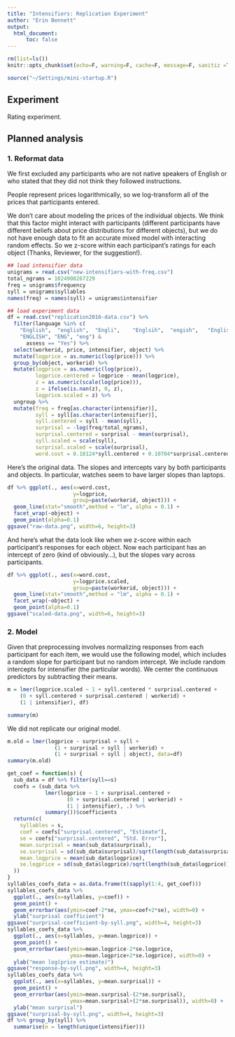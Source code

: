 ```yaml
---
title: "Intensifiers: Replication Experiment"
author: "Erin Bennett"
output: 
  html_document:
      toc: false
---
```


```r
rm(list=ls())
knitr::opts_chunk$set(echo=F, warning=F, cache=F, message=F, sanitiz =T, fig.width = 5, fig.height = 3)
```

```r
source("~/Settings/mini-startup.R")
```

## Experiment

Rating experiment.

## Planned analysis

### 1. Reformat data

We first excluded any participants who are not native speakers of English or who stated that they did not think they followed instructions.

People represent prices logarithmically, so we log-transform all of the prices that participants entered.

We don't care about modeling the prices of the individual objects. We think that this factor might interact with participants (different participants have different beliefs about price distributions for different objects), but we do not have enough data to fit an accurate mixed model with interacting random effects. So we z-score within each participant's ratings for each object (Thanks, Reviewer, for the suggestion!).

```r
## load intensifier data
unigrams = read.csv("new-intensifiers-with-freq.csv")
total_ngrams = 1024908267229
freq = unigrams$frequency
syll = unigrams$syllables
names(freq) = names(syll) = unigrams$intensifier

## load experiment data
df = read.csv("replication2016-data.csv") %>%
  filter(language %in% c(
    "English",  "english",  "Engli",    "Englsih",  "engish",   "English ",
    "ENGLISH", "ENG", "eng") &
      assess == "Yes") %>%
  select(workerid, price, intensifier, object) %>%
  mutate(logprice = as.numeric(log(price))) %>%
  group_by(object, workerid) %>%
  mutate(logprice = as.numeric(log(price)),
         logprice.centered = logprice - mean(logprice),
         z = as.numeric(scale(log(price))),
         z = ifelse(is.nan(z), 0, z),
         logprice.scaled = z) %>%
  ungroup %>%
  mutate(freq = freq[as.character(intensifier)],
         syll = syll[as.character(intensifier)],
         syll.centered = syll - mean(syll),
         surprisal = -log(freq/total_ngrams),
         surprisal.centered = surprisal - mean(surprisal),
         syll.scaled = scale(syll),
         surprisal.scaled = scale(surprisal),
         word.cost = 0.18124*syll.centered + 0.10704*surprisal.centered)
```

Here's the original data. The slopes and intercepts vary by both participants and objects. In particular, watches seem to have larger slopes than laptops.

```r
df %>% ggplot(., aes(x=word.cost,
                     y=logprice,
                     group=paste(workerid, object))) +
  geom_line(stat="smooth",method = "lm", alpha = 0.1) +
  facet_wrap(~object) +
  geom_point(alpha=0.1)
ggsave("raw-data.png", width=6, height=3)
```

And here's what the data look like when we z-score within each participant's responses for each object. Now each participant has an intercept of zero (kind of obviously...), but the slopes vary across participants.

```r
df %>% ggplot(., aes(x=word.cost,
                     y=logprice.scaled,
                     group=paste(workerid, object))) +
  geom_line(stat="smooth",method = "lm", alpha = 0.1) +
  facet_wrap(~object) +
  geom_point(alpha=0.1)
ggsave("scaled-data.png", width=6, height=3)
```

### 2. Model

Given that preprocessing involves normalizing responses from each participant for each item, we would use the following model, which includes a random slope for participant but no random intercept. We include random intercepts for intensifier (the particular words). We center the continuous predictors by subtracting their means.

```r
m = lmer(logprice.scaled ~ 1 + syll.centered * surprisal.centered +
    (0 + syll.centered + surprisal.centered | workerid) +
    (1 | intensifier), df)
```

```r
summary(m)
```

We did not replicate our original model.

```r
m.old = lmer(logprice ~ surprisal + syll +
               (1 + surprisal + syll | workerid) +
               (1 + surprisal + syll | object), data=df)
summary(m.old)
```

```r
get_coef = function(s) {
  sub_data = df %>% filter(syll==s)
  coefs = (sub_data %>%
            lmer(logprice ~ 1 + surprisal.centered +
                   (0 + surprisal.centered | workerid) +
                   (1 | intensifier), .) %>%
            summary())$coefficients
  return(c(
    syllables = s,
    coef = coefs["surprisal.centered", "Estimate"],
    se = coefs["surprisal.centered", "Std. Error"],
    mean.surprisal = mean(sub_data$surprisal),
    se.surprisal = sd(sub_data$surprisal)/sqrt(length(sub_data$surprisal)),
    mean.logprice = mean(sub_data$logprice),
    se.logprice = sd(sub_data$logprice)/sqrt(length(sub_data$logprice))
  ))
}
syllables_coefs_data = as.data.frame(t(sapply(1:4, get_coef)))
syllables_coefs_data %>%
  ggplot(., aes(x=syllables, y=coef)) +
  geom_point() +
  geom_errorbar(aes(ymin=coef-2*se, ymax=coef+2*se), width=0) +
  ylab("surprisal coefficient")
ggsave("surprisal-coefficient-by-syll.png", width=4, height=3)
syllables_coefs_data %>%
  ggplot(., aes(x=syllables, y=mean.logprice)) +
  geom_point() +
  geom_errorbar(aes(ymin=mean.logprice-2*se.logprice,
                    ymax=mean.logprice+2*se.logprice), width=0) +
  ylab("mean log(price estimate)")
ggsave("response-by-syll.png", width=4, height=3)
syllables_coefs_data %>%
  ggplot(., aes(x=syllables, y=mean.surprisal)) +
  geom_point() +
  geom_errorbar(aes(ymin=mean.surprisal-(2*se.surprisal),
                    ymax=mean.surprisal+(2*se.surprisal)), width=0) +
  ylab("mean surprisal")
ggsave("surprisal-by-syll.png", width=4, height=3)
df %>% group_by(syll) %>%
  summarise(n = length(unique(intensifier)))
```
